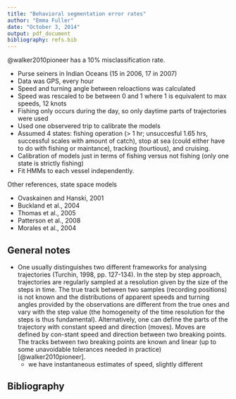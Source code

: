 ```yaml
---
title: "Behavioral segmentation error rates"
author: "Emma Fuller"
date: "October 3, 2014"
output: pdf_document
bibliography: refs.bib
---
```


@walker2010pioneer has a 10% misclassification rate. 

+ Purse seiners in Indian Oceans (15 in 2006, 17 in 2007)
+ Data was GPS, every hour
+ Speed and turning angle between reloactions was calculated
+ Speed was rescaled to be between 0 and 1 where 1 is equivalent to max speeds, 12 knots
+ Fishing only occurs during the day, so only daytime parts of trajectories were used
+ Used one observered trip to calibrate the models
+ Assumed 4 states: fishing operation (> 1 hr; unsuccesful 1.65 hrs, successful scales with amount of catch), stop at sea (could either have to do with fishing or maintance), tracking (tourtious), and cruising.
+ Calibration of models just in terms of fishing versus not fishing (only one state is strictly fishing)
+ Fit HMMs to each vessel independently. 

Other references, state space models

+ Ovaskainen and Hanski, 2001
+ Buckland et al., 2004
+ Thomas et al., 2005
+ Patterson et al., 2008
+ Morales et al., 2004

## General notes

+ One usually distinguishes two different frameworks for analysing trajectories (Turchin, 1998, pp. 127-134). In the step by step approach, trajectories are regularly sampled at a resolution given by the size of the steps in time. The true track between two samples (recording positions) is not known and the distributions of apparent speeds and turning angles provided by the observations are different from the true ones and vary with the step value (the homogeneity of the time resolution for the steps is thus fundamental). Alternatively, one can define the parts of the trajectory with constant speed and direction (moves). Moves are defined by con-stant speed and direction between two breaking points. The tracks between two breaking points are known and linear (up to some unavoidable tolerances needed in practice) [@walker2010pioneer]. 
  + we have instantaneous estimates of speed, slightly different

## Bibliography